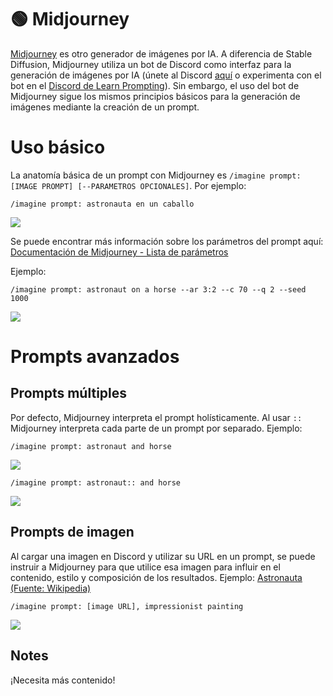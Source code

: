 
# 🟢 Midjourney

[Midjourney](https://www.midjourney.com) es otro generador de imágenes por IA. A diferencia de Stable Diffusion, Midjourney utiliza un bot de Discord como interfaz para la generación de imágenes por IA (únete al Discord [aquí](https://discord.gg/midjourney) o experimenta con el bot en el [Discord de Learn Prompting](https://learnprompting.org/discord)). Sin embargo, el uso del bot de Midjourney sigue los mismos principios básicos para la generación de imágenes mediante la creación de un prompt.

# Uso básico

La anatomía básica de un prompt con Midjourney es `/imagine prompt: [IMAGE PROMPT] [--PARAMETROS OPCIONALES]`. Por ejemplo:

```text
/imagine prompt: astronauta en un caballo
```

<div style={{ textAlign: "center" }}>
  <Image
    src="/docs/assets/images_chapter/midjourney_astronaut.webp"
    width={1024}
    height={1024}
    style={{ width: "750px", margin: "auto" }}
  />
</div>

Se puede encontrar más información sobre los parámetros del prompt aquí: [Documentación de Midjourney - Lista de parámetros](https://docs.midjourney.com/docs/parameter-list)

Ejemplo:

```text
/imagine prompt: astronaut on a horse --ar 3:2 --c 70 --q 2 --seed 1000
```

<div style={{ textAlign: "center" }}>
  <Image
    src="/docs/assets/images_chapter/midjourney_astronaut_params.webp"
    width={1536}
    height={1024}
    style={{ width: "750px", margin: "auto" }}
  />
</div>

# Prompts avanzados

## Prompts múltiples

Por defecto, Midjourney interpreta el prompt holísticamente. Al usar `::` Midjourney interpreta cada parte de un prompt por separado. Ejemplo:

```text
/imagine prompt: astronaut and horse
```

<div style={{ textAlign: "center" }}>
  <Image
    src="/docs/assets/images_chapter/midjourney_astronaut_multi1.webp"
    width={1024}
    height={1024}
    style={{ width: "750px", margin: "auto" }}
  />
</div>

```text
/imagine prompt: astronaut:: and horse
```

<div style={{ textAlign: "center" }}>
  <Image
    src="/docs/assets/images_chapter/midjourney_astronaut_multi2.webp"
    width={1024}
    height={1024}
    style={{ width: "750px", margin: "auto" }}
  />
</div>

## Prompts de imagen

Al cargar una imagen en Discord y utilizar su URL en un prompt, se puede instruir a Midjourney para que utilice esa imagen para influir en el contenido, estilo y composición de los resultados. Ejemplo:
[Astronauta (Fuente: Wikipedia)](<https://en.wikipedia.org/wiki/Astronaut#/media/File:STS41B-35-1613_-_Bruce_McCandless_II_during_EVA_(Retouched).webp>)

```text
/imagine prompt: [image URL], impressionist painting
```

<div style={{ textAlign: "center" }}>
  <Image
    src="/docs/assets/images_chapter/midjourney_astronaut_ip2.webp"
    width={1024}
    height={1024}
    style={{ width: "750px", margin: "auto" }}
  />
</div>

## Notes

¡Necesita más contenido!
